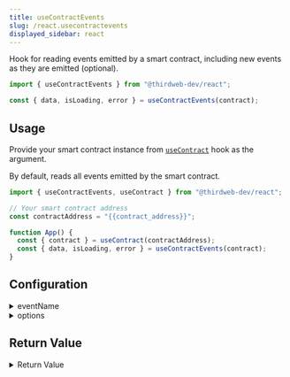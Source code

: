 ```yaml
---
title: useContractEvents
slug: /react.usecontractevents
displayed_sidebar: react
---
```


Hook for reading events emitted by a smart contract, including new events as they are emitted (optional).

```jsx
import { useContractEvents } from "@thirdweb-dev/react";

const { data, isLoading, error } = useContractEvents(contract);
```

## Usage

Provide your smart contract instance from [`useContract`](/react/react.usecontract) hook as the argument.

By default, reads all events emitted by the smart contract.

```jsx
import { useContractEvents, useContract } from "@thirdweb-dev/react";

// Your smart contract address
const contractAddress = "{{contract_address}}";

function App() {
  const { contract } = useContract(contractAddress);
  const { data, isLoading, error } = useContractEvents(contract);
}
```

## Configuration

<details>
  <summary>eventName</summary>
  <div>

### eventName (optional)

The name of the event to query for. For example, if your smart contract emits an event called `MyEvent`, you would pass `"MyEvent"` to this parameter.

Omit this parameter or provide `undefined` to query for all events emitted by the smart contract.

```jsx
import { useContractEvents, useContract } from "@thirdweb-dev/react";

// Your smart contract address
const contractAddress = "{{contract_address}}";

function App() {
  const { contract } = useContract(contractAddress);
  const { data, isLoading, error } = useContractEvents(
    contract,
    // highlight-start
    "MyEvent", // Event name being emitted by your smart contract
    // highlight-end
  );
}
```

</div>
</details>

<details>
  <summary>options</summary>
  <div>

### options (optional)

An object containing options to filter the events being queried.

Available options include `queryFilter` to refine which events you want to read, and a boolean `subscribe` flag to subscribe to new events as they are emitted.

```jsx
import {
  useContractEvents,
  useContract,
  Web3Button,
} from "@thirdweb-dev/react";

// Your smart contract address
const contractAddress = "{{contract_address}}";

function App() {
  const { contract } = useContract(contractAddress);
  const { data, isLoading, error } = useContractEvents(
    contract,
    "MyEvent",
    {
      // highlight-start
      queryFilter: {
        filters: {
          tokenId: 123, // e.g. Only events where tokenId = 123
        },
        fromBlock: 0, // Events starting from this block
        toBlock: 100, // Events up to this block
        order: "asc", // Order of events ("asc" or "desc")
      },
      subscribe: true, // Subscribe to new events
      // highlight-end
    },
  );
```

</div>
</details>

## Return Value

<details>
  <summary>Return Value</summary>
  <div>

The hook's `data` property, once loaded, contains an array of event objects, each containing the following properties:

```ts
{
  eventName: string;
  data: Record<string, any>;
  transaction: {
    blockNumber: number;
    blockHash: string;
    transactionIndex: number;
    removed: boolean;
    address: string;
    data: string;
    topics: Array<string>;
    transactionHash: string;
    logIndex: number;
  }
}
```

</div>
</details>
